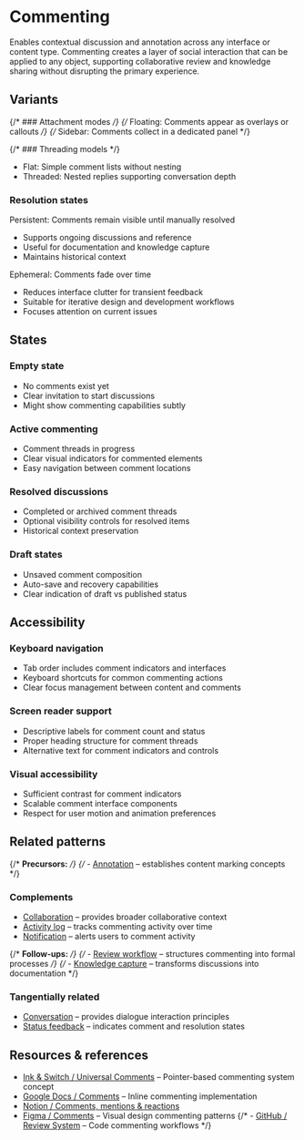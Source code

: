 
<Meta title="Patterns/Commenting" />

# Commenting

Enables contextual discussion and annotation across any interface or content type.
Commenting creates a layer of social interaction that can be applied to any object, supporting collaborative review and knowledge sharing without disrupting the primary experience.



## Variants

{/* ### Attachment modes */}
{/* Floating: Comments appear as overlays or callouts */}
{/* Sidebar: Comments collect in a dedicated panel */}

{/* ### Threading models */}
- Flat: Simple comment lists without nesting
- Threaded: Nested replies supporting conversation depth

### Resolution states
Persistent: Comments remain visible until manually resolved
- Supports ongoing discussions and reference
- Useful for documentation and knowledge capture
- Maintains historical context

Ephemeral: Comments fade over time
- Reduces interface clutter for transient feedback
- Suitable for iterative design and development workflows
- Focuses attention on current issues

## States

### Empty state
- No comments exist yet
- Clear invitation to start discussions
- Might show commenting capabilities subtly

### Active commenting
- Comment threads in progress
- Clear visual indicators for commented elements
- Easy navigation between comment locations

### Resolved discussions
- Completed or archived comment threads
- Optional visibility controls for resolved items
- Historical context preservation

### Draft states
- Unsaved comment composition
- Auto-save and recovery capabilities
- Clear indication of draft vs published status

## Accessibility

### Keyboard navigation
- Tab order includes comment indicators and interfaces
- Keyboard shortcuts for common commenting actions
- Clear focus management between content and comments

### Screen reader support
- Descriptive labels for comment count and status
- Proper heading structure for comment threads
- Alternative text for comment indicators and controls

### Visual accessibility
- Sufficient contrast for comment indicators
- Scalable comment interface components
- Respect for user motion and animation preferences

## Related patterns

{/* **Precursors:** */}
{/* - [Annotation](../?path=/docs/patterns-annotation--docs) – establishes content marking concepts */}

### Complements
- [Collaboration](../?path=/docs/patterns-collaboration--docs) – provides broader collaborative context
- [Activity log](../?path=/docs/patterns-activity-log--docs) – tracks commenting activity over time
- [Notification](../?path=/docs/patterns-notification--docs) – alerts users to comment activity

{/* **Follow-ups:** */}
{/* - [Review workflow](../?path=/docs/patterns-review-workflow--docs) – structures commenting into formal processes */}
{/* - [Knowledge capture](../?path=/docs/patterns-knowledge-capture--docs) – transforms discussions into documentation */}

### Tangentially related
- [Conversation](../?path=/docs/patterns-conversation--docs) – provides dialogue interaction principles
- [Status feedback](../?path=/docs/patterns-status-feedback--docs) – indicates comment and resolution states

## Resources & references

- [Ink & Switch / Universal Comments](https://www.inkandswitch.com/patchwork/notebook/11/) – Pointer-based commenting system concept
- [Google Docs / Comments](https://support.google.com/docs/answer/65129) – Inline commenting implementation
- [Notion / Comments, mentions & reactions](https://www.notion.com/help/comments-mentions-and-reminders)
- [Figma / Comments](https://help.figma.com/hc/en-us/articles/360041068574-Add-comments-to-files) – Visual design commenting patterns
{/* - [GitHub / Review System](https://docs.github.com/en/pull-requests/collaborating-with-pull-requests/reviewing-changes-in-pull-requests) – Code commenting workflows */}
